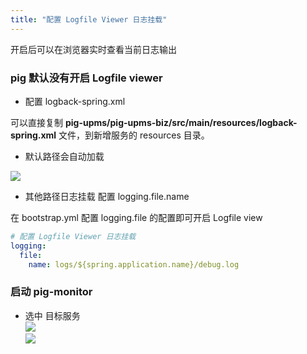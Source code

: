 ```yaml
---
title: "配置 Logfile Viewer 日志挂载"
---
```


开启后可以在浏览器实时查看当前日志输出



### pig 默认没有开启 Logfile viewer




+ 配置 logback-spring.xml



可以直接复制 **pig-upms/pig-upms-biz/src/main/resources/logback-spring.xml** 文件，到新增服务的 resources 目录。



+ 默认路径会自动加载



![](/images/1619492131597-da4aec01-363b-4fd4-b386-834084f5f26a.png)



+ 其他路径日志挂载 配置 logging.file.name



在 bootstrap.yml 配置 logging.file 的配置即可开启 Logfile view



```yaml
# 配置 Logfile Viewer 日志挂载
logging:
  file:
    name: logs/${spring.application.name}/debug.log
```

### 启动 pig-monitor


+ 选中 目标服务  
![](/images/1599314949078-f693fbd2-5275-460a-9a65-07995315e187.png)  
![](/images/1599314949075-d33d2329-9359-42f9-b0df-70d96cb45322.png)
